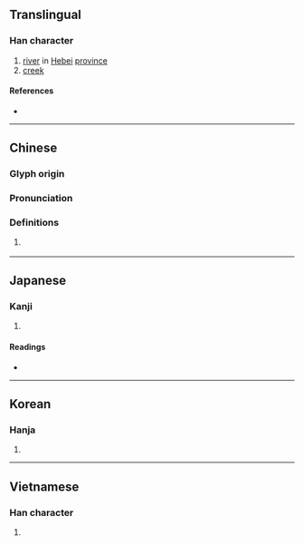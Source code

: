 {{also|涞}}
{{character info/new}}
==Translingual==

===Han character===
{{Han char|rn=85|rad=水|as=08|sn=11|four=34198|canj=EDOO|ids=⿰氵來}}

# [[river]] in [[Hebei]] [[province]]
# [[creek]]

====References====
* {{Han ref|kx=0632.130|dkj=17693|dj=1036.010|hdz=31644.020|uh=6DF6|ud=28150|bh=D5E9|bd=54761}}

----

==Chinese==
{{zh-forms|s=涞}}

===Glyph origin===
{{Han etym}}

===Pronunciation===
{{zh-pron
|m=lái
|c=loi4
|mc=y
|oc=y
|cat=pn,n
}}

===Definitions===
{{zh-hanzi}}

# {{rfdef|zh}}
#: {{zh-x|一 個 三點水，一 個 來去 的 來 是 什麼 字？<br>^不 知道。<br>^是 淶 啊！那 一 個 三點水 一 個 來去 的 去 是 什麼 字 啊？<br>^是 去！<br>^錯！是 法，哈 哈 哈 哈 哈！|Riddle me this: what character is the character written with a water radical and the character 'come' (''lái'') as in 'coming and going'?<br>I don't know.<br>It's '''''lái'''''! Now what about a character written with a water radical and the character 'go' (''qù'') as in 'coming and going'?<br>It's ''qù''!<br>No! it's ''fǎ''! Ha ha ha ha ha!|ref=a popular riddle, this version found at:[https://www.qiushibaike.com/article/118960773]}}

----

==Japanese==

===Kanji===
{{ja-kanji|grade=|rs=水08}}

# {{defn|lang=ja|sort=水08}}

====Readings====
* {{ja-readings|on=[[らい]] (rai)|kun=}}

----

==Korean==

===Hanja===
{{ko-hanja|hangeul=[[래]]>[[내]]|eumhun=|rv=rae>nae|mr=rae>nae|y=lay>nay}}

# {{defn|lang=ko|sort=水08}}

----

==Vietnamese==

===Han character===
{{vi-readings|rs=水08| hanviet = lai}}

# {{defn|lang=vi|sort=水08}}